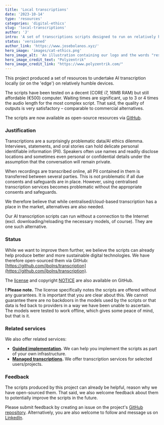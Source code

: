 ```yaml
---
title: 'Local transcriptions'
date: '2023-10-14'
type: 'resources'
categories: 'digital-ethics'
slug: 'local-transcriptions'
author: 'J'
intro: 'A set of transcriptions scripts designed to run on relatively humble personal or local computers.'
status: 'versioned'
author_link: 'https://www.josebolanos.xyz/'
hero_image: 'images/cat-ethics.png'
hero_image_alt: 'An illustration containing our logo and the words "resources" and "digital ethics"'
hero_image_credit_text: "Polyzentrik"
hero_image_credit_link: "https://www.polyzentrik.com/"
---
```


This project produced a set of resources to undertake AI transcription locally (or on the 'edge') on relatively humble devices.

The scripts have been tested on a decent (CORE i7, 16MB RAM) but still affordable (€500) computer. Waiting times are significant, up to 3 or 4 times the audio length for the most complex script. That said, the quality of outputs is very satisfactory – comparable to commercial alternatives.

The scripts are now available as open-source resources via [GitHub](https://github.com/jbolns/transcription).

### Justification
Transcriptions are a surprisingly problematic data/AI ethics dilemma. Interviews, statements, and oral stories can hold delicate personal identifiable information (PII). Speakers often use names and readily disclose locations and sometimes even personal or confidential details under the assumption that the conversation will remain private. 

When recordings are transcribed online, all PII contained in them is transferred between several parties. This is not problematic if all due consents and safeguards are in place. However, using centralised transcription services becomes problematic without the appropriate consents and safeguards.

We therefore believe that while centralised/cloud-based transcription has a place in the market, alternatives are also needed. 

Our AI transcription scripts can run without a connection to the Internet (excl. downloading/reloading the necessary models, of course). They are one such alternative.

### Status
While we want to improve them further, we believe the scripts can already help produce better and more sustainable digital technologies. We have therefore open-sourced them via GitHub: [https://github.com/jbolns/transcription](https://github.com/jbolns/transcription).

The [license](https://github.com/jbolns/transcription/blob/main/LICENSE-2.0.txt) and copyright [NOTICE](https://github.com/jbolns/transcription/blob/main/NOTICE.txt) are also available on GitHub.

**! Please note.** The license specifically notes the scripts are offered without any guarantees. It is important that you are clear about this. We cannot guarantee there are no backdoors in the models used by the scripts or that data is fed back to providers in a way we have been unable to ascertain. The models were tested to work offline, which gives some peace of mind, but that is it.

### Related services
We also offer related services:

* **[Guided implementation](../../services/ai-transcriptions/).** We can help you implement the scripts as part of your own infrastructure.
* **[Managed transcriptions](../../services/ai-transcriptions/).** We offer transcription services for selected users/projects.


### Feedback
The scripts produced by this project can already be helpful, reason why we have open-sourced them. That said, we also welcome feedback about them to potentially improve the scripts in the future.

Please submit feedback by creating an issue on the project's [GitHub repository](https://github.com/jbolns/transcription). Alternatively, you are also welcome to follow and message us on [LinkedIn](https://www.linkedin.com/company/polyzentrik).
